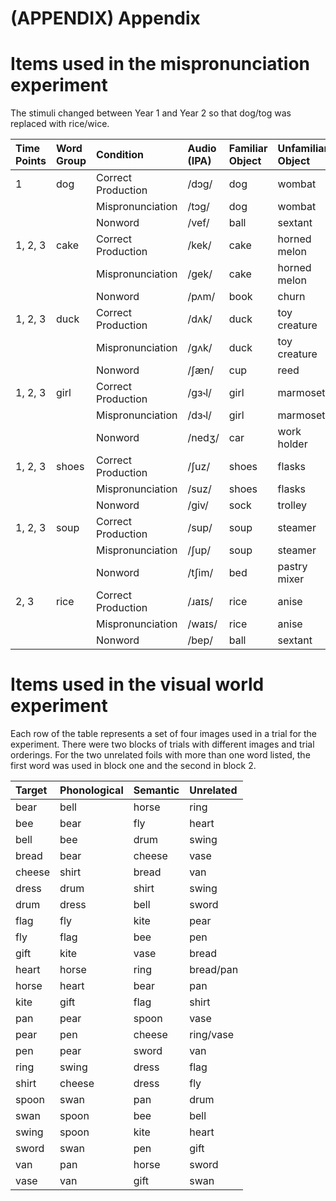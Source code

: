 (APPENDIX) Appendix {#appendix-appendix .unnumbered}
===================

Items used in the mispronunciation experiment {#mp-experiment-items}
=============================================

The stimuli changed between Year 1 and Year 2 so that dog/tog was
replaced with rice/wice.

  **Time Points**   **Word Group**   **Condition**        **Audio (IPA)**   **Familiar Object**   **Unfamiliar Object**
  ----------------- ---------------- -------------------- ----------------- --------------------- -----------------------
  1                 dog              Correct Production   /dɔg/             dog                   wombat
                                     Mispronunciation     /tɔg/             dog                   wombat
                                     Nonword              /vef/             ball                  sextant
  1, 2, 3           cake             Correct Production   /kek/             cake                  horned melon
                                     Mispronunciation     /gek/             cake                  horned melon
                                     Nonword              /pʌm/             book                  churn
  1, 2, 3           duck             Correct Production   /dʌk/             duck                  toy creature
                                     Mispronunciation     /gʌk/             duck                  toy creature
                                     Nonword              /ʃæn/             cup                   reed
  1, 2, 3           girl             Correct Production   /gɜ˞l/            girl                  marmoset
                                     Mispronunciation     /dɜ˞l/            girl                  marmoset
                                     Nonword              /nedʒ/            car                   work holder
  1, 2, 3           shoes            Correct Production   /ʃuz/             shoes                 flasks
                                     Mispronunciation     /suz/             shoes                 flasks
                                     Nonword              /giv/             sock                  trolley
  1, 2, 3           soup             Correct Production   /sup/             soup                  steamer
                                     Mispronunciation     /ʃup/             soup                  steamer
                                     Nonword              /tʃim/            bed                   pastry mixer
  2, 3              rice             Correct Production   /ɹaɪs/            rice                  anise
                                     Mispronunciation     /waɪs/            rice                  anise
                                     Nonword              /bep/             ball                  sextant

Items used in the visual world experiment {#vw-experiment-items}
=========================================

Each row of the table represents a set of four images used in a trial
for the experiment. There were two blocks of trials with different
images and trial orderings. For the two unrelated foils with more than
one word listed, the first word was used in block one and the second in
block 2.

  **Target**   **Phonological**   **Semantic**   **Unrelated**
  ------------ ------------------ -------------- ---------------
  bear         bell               horse          ring
  bee          bear               fly            heart
  bell         bee                drum           swing
  bread        bear               cheese         vase
  cheese       shirt              bread          van
  dress        drum               shirt          swing
  drum         dress              bell           sword
  flag         fly                kite           pear
  fly          flag               bee            pen
  gift         kite               vase           bread
  heart        horse              ring           bread/pan
  horse        heart              bear           pan
  kite         gift               flag           shirt
  pan          pear               spoon          vase
  pear         pen                cheese         ring/vase
  pen          pear               sword          van
  ring         swing              dress          flag
  shirt        cheese             dress          fly
  spoon        swan               pan            drum
  swan         spoon              bee            bell
  swing        spoon              kite           heart
  sword        swan               pen            gift
  van          pan                horse          sword
  vase         van                gift           swan


